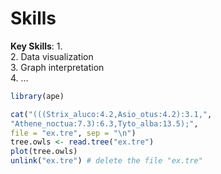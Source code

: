 # Skills


**Key Skills**:
1. \
2. Data visualization  
3. Graph interpretation  
4. ...  



```r

library(ape)

cat("(((Strix_aluco:4.2,Asio_otus:4.2):3.1,",
"Athene_noctua:7.3):6.3,Tyto_alba:13.5);",
file = "ex.tre", sep = "\n")
tree.owls <- read.tree("ex.tre")
plot(tree.owls)
unlink("ex.tre") # delete the file "ex.tre"

```

